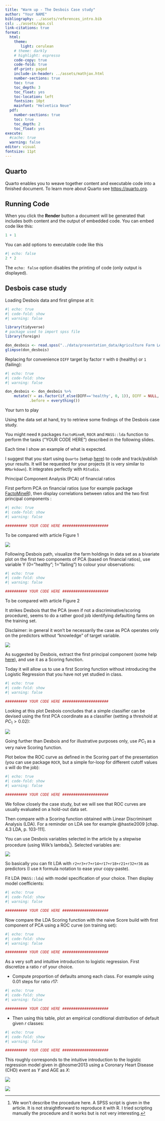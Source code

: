 ```yaml
---
title: "Warm up - The Desbois Case study"
author: "Your NAME"
bibliography: ../assets/references_intro.bib
csl: ../assets/apa.csl
link-citations: true
format:
  html:
    theme: 
       light: cerulean
    # theme: darkly
    # highlight: espresso
    code-copy: true
    code-fold: true
    df-print: paged
    include-in-header: ../assets/mathjax.html
    number-sections: true
    toc: true
    toc_depth: 3
    toc_float: yes
    toc-location: left
    fontsize: 10pt
    mainfont: "Helvetica Neue"
  pdf:
    number-sections: true
    toc: true
    toc_depth: 2
    toc_float: yes
execute: 
  #cache: true
  warning: false
editor: visual
fontsize: 11pt
---
```


## Quarto

Quarto enables you to weave together content and executable code into a finished document. To learn more about Quarto see <https://quarto.org>.

## Running Code

When you click the **Render** button a document will be generated that includes both content and the output of embedded code. You can embed code like this:

```r
1 + 1
```

You can add options to executable code like this

```r
#| echo: false
2 * 2
```

The `echo: false` option disables the printing of code (only output is displayed).

## Desbois case study

Loading Desbois data and first glimpse at it:

```r
#| echo: true
#| code-fold: show
#| warning: false

library(tidyverse)
# package used to import spss file
library(foreign)

don_desbois <- read.spss("../data/presentation_data/Agriculture Farm Lending/desbois.sav", to.data.frame = TRUE) %>% as_tibble()
glimpse(don_desbois)
```

Replacing for convenience `DIFF` target by factor `Y` with `O` (healthy) or `1` (failing):

```r
#| echo: true
#| code-fold: show
#| warning: false

don_desbois <- don_desbois %>%
    mutate(Y = as.factor(if_else(DIFF=='healthy', 0, 1)), DIFF = NULL,
           .before = everything())

```

Your turn to play

Using the data set at hand, try to retrieve some findings of the Desbois case study.

You might need `R` packages `FactoMineR`, `ROCR` and `MASS::lda` function to perform the tasks ("YOUR CODE HERE") described in the following slides.

Each time I show an example of what is expected.

I suggest that you start using `Quarto` (setup [here](https://quarto.org/docs/get-started/)) to code and track/publish your results. It will be requested for your projects (it is very similar to `RMarkdown`). It integrates perfectly with `RStudio`.

Principal Component Analysis (PCA) of financial ratios

First perform PCA on financial ratios (use for example package [FactoMineR](http://factominer.free.fr/factomethods/principal-components-analysis.html)), then display correlations between ratios and the two first principal components :

```r
#| echo: true
#| code-fold: show
#| warning: false

########## YOUR CODE HERE #####################
```

To be compared with article Figure 1

![](../images/desbois_pca_projection_pc1_pc2.png){.r-stretch}

Following Desbois path, visualize the farm holdings in data set as a bivariate plot on the first two components of PCA (based on financial ratios), use variable Y (0=”healthy”; 1=”failing”) to colour your observations:

```r
#| echo: true
#| code-fold: show
#| warning: false

########## YOUR CODE HERE #####################
```

To be compared with article Figure 2

It strikes Desbois that the PCA (even if not a discriminative/scoring procedure), seems to do a rather good job identifying defaulting farms on the training set.

Disclaimer: in general it won't be necessarily the case as PCA operates only on the predictors without "knowledge" of target variable.

![](../images/desbois_pca_individuals_pc1_pc2.png){.r-stretch}

As suggested by Desbois, extract the first principal component (some help [here](https://stats.stackexchange.com/questions/460787/pcr-after-pca-with-mixed-data-how-to-extract-export-the-pcs-as-new-variables-i)), and use it as a Scoring function.

Today it will allow us to use a first Scoring function without introducing the Logistic Regression that you have not yet studied in class.

```r
#| echo: true
#| code-fold: show
#| warning: false

########## YOUR CODE HERE #####################
```

Looking at this plot Desbois concludes that a simple classifier can be devised using the first PCA coordinate as a classifier (setting a threshold at $PC_1 > 0.02$):

![](../images/desbois_pca_rule.png){.r-stretch}

Going further than Desbois and for illustrative purposes only, use $PC_1$ as a very naive Scoring function.

Plot below the ROC curve as defined in the Scoring part of the presentation (you can use package `ROCR`, but a simple for-loop for different cutoff values $s$ will do the job):

```r
#| echo: true
#| code-fold: show
#| warning: false

########## YOUR CODE HERE #####################
```

We follow closely the case study, but we will see that ROC curves are usually evaluated on a hold-out data set.

Then compare with a Scoring function obtained with Linear Discriminant Analysis (LDA). For a reminder on LDA see for example @hastie2009 [chap. 4.3 LDA, p. 103-111].

You can use Desbois variables selected in the article by a stepwise procedure (using Wilk's lambda[^1]). Selected variables are:

[^1]: We won’t describe the procedure here. A SPSS script is given in the article. It is not straightforward to reproduce it with R. I tried scripting manually the procedure and it works but is not very interesting.

![](../images/desbois_lda_stepwise.png){.r-stretch}

So basically you can fit LDA with `r2+r3+r7+r14+r17+r18+r21+r32+r36` as predictors (I use `R` formula notation to ease your copy-paste).

Fit LDA (`MASS::lda`) with model specification of your choice. Then display model coefficients:

```r
#| echo: true
#| code-fold: show
#| warning: false

########## YOUR CODE HERE #####################
```

Now compare the LDA Scoring function with the naive Score build with first component of PCA using a ROC curve (on training set):

```r
#| echo: true
#| code-fold: show
#| warning: false

########## YOUR CODE HERE #####################
```

As a very soft and intuitive introduction to logistic regression. First discretize a ratio $r$ of your choice.

-   Compute proportion of defaults among each class. For example using $0.01$ steps for ratio $r17$:

```r
#| echo: true
#| code-fold: show
#| warning: false

########## YOUR CODE HERE #####################
```

-   Then using this table, plot an empirical conditional distribution of default given $r$ classes:

```r
#| echo: true
#| code-fold: show
#| warning: false

########## YOUR CODE HERE #####################
```

This roughly corresponds to the intuitive introduction to the logistic regression model given in @hosmer2013 using a Coronary Heart Disease (CHD) event as $Y$ and AGE as $X$:

![](../images/hosmer_lemeshow_chd3.png)

![](../images/hosmer_lemeshow_chd4.png)
